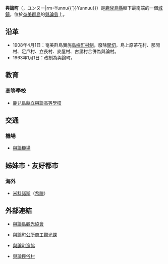 {{日本町村
| 自治體名=與論
| 町村=町
| 圖像=[[File:Yunnu_Rakuen.jpg|240px]]
| 圖像說明=[[與論樂園|與論樂園]]
| 町村章=[[File:Emblem_of_Yoron.gif|100px]]
| 日文原名=与論町
| 平假名=よろんちょう
| 羅馬字拼音=Yoron-chō
| 都道府縣=鹿兒島縣
| 支廳=
| 郡=大島郡
| 郡連結=大島郡 (鹿兒島縣)
| 編號=46535-6
| 面積=20.49
| 邊界未定=
| 人口=5,305
| 統計時間=2012年10月1日
| 自治體=
| 樹=[[細葉榕|細葉榕]]、[[山礬|黑木山礬]]
| 花=[[朱槿|朱槿]]
| 鳥=
| 其他象徵物=
| 其他象徵=
| 首長=[[南政吾|南政吾]]
| 議員數=10
| 郵遞區號=891-9301
| 所在地=大島郡与論町茶花32番地1
| 電話號碼=997-97-3111
| 外部連結=http://www.yoron.jp/index.htm 
| 經度=
| 緯度=
| 地圖=[[File:Yoron_in_Kagoshima_Prefecture.png|250px]]
| 註記=人口：[http://www.yoron.jp/index.htm 與論町位置圖]
}}
'''與論町'''（{{jpn|j=与論町|hg=よろんちょう|rm=Yoron chō|f=y}}，{{ryu|r=与論|kn=ユンヌ{{`}}ユンヌー|rm=Yunnu{{`}}Yunnuu}}）是[[鹿兒島縣|鹿兒島縣]]轄下最南端的一個[[城鎮|城鎮]]，位於[[奄美群島|奄美群島]]的[[與論島|與論島]]上。

==沿革==
* 1908年4月1日：奄美群島實施[[島嶼町村制|島嶼町村制]]，廢除[[間切|間切]]，島上原茶花村、那間村、足戶村、立長村、麥屋村、古里村合併為與論村。
* 1963年1月1日：改制為與論町。

==教育==
===高等學校===
* [[鹿兒島縣立與論高等學校|鹿兒島縣立與論高等學校]]

==交通==
===機場===
* [[與論機場|與論機場]]

==姊妹市・友好都市==
===海外===
* {{flagicon|Greece}} [[米科諾斯|米科諾斯]]（[[希臘|希臘]]）

==外部連結==
* {{Ja icon}} [http://www.yorontou.info/ 與論島觀光協會] {{Wayback|url=http://www.yorontou.info/ |date=20170316024305 }}
* {{Ja icon}} [https://web.archive.org/web/20080716071850/http://www.minc.ne.jp/yoronto/ 與論町公所商工觀光課]
* {{Ja icon}} [https://web.archive.org/web/20080620055034/http://www4.ocn.ne.jp/%7Eyoronggg/ 與論町漁協]
* {{Ja icon}} [http://www.yorontou.com/minzokumura/ 與論民俗村] {{Wayback|url=http://www.yorontou.com/minzokumura/ |date=20110322091302 }}

{{鹿兒島縣}}
{{Authority control}}